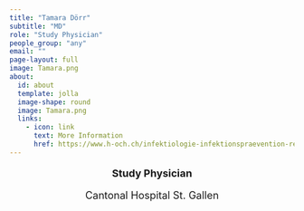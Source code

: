 ```yaml
---
title: "Tamara Dörr"
subtitle: "MD"
role: "Study Physician"
people_group: "any"
email: ""
page-layout: full
image: Tamara.png
about: 
  id: about
  template: jolla
  image-shape: round
  image: Tamara.png
  links:
    - icon: link
      text: More Information
      href: https://www.h-och.ch/infektiologie-infektionspraevention-reisemedizin/ 
---
```


<div style="text-align: center;">
  <p style="font-size: 18px; font-weight: bold;">Study Physician</p>
  <p style="font-size: 18px; ">Cantonal Hospital St. Gallen</p>
</div>

